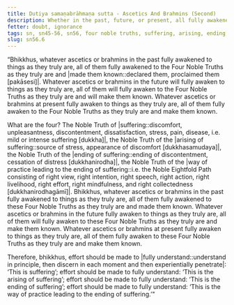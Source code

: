 ```yaml
---
title: Dutiya samaṇabrāhmaṇa sutta - Ascetics And Brahmins (Second)
description: Whether in the past, future, or present, all fully awakened to things as they truly are do so by fully awakening to the Four Noble Truths and making them known.
fetter: doubt, ignorance
tags: sn, sn45-56, sn56, four noble truths, suffering, arising, ending, way of practice, path
slug: sn56.6
---
```


“Bhikkhus, whatever ascetics or brahmins in the past fully awakened to things as they truly are, all of them fully awakened to the Four Noble Truths as they truly are and |made them known::declared them, proclaimed them [pakāsesi]|. Whatever ascetics or brahmins in the future will fully awaken to things as they truly are, all of them will fully awaken to the Four Noble Truths as they truly are and will make them known. Whatever ascetics or brahmins at present fully awaken to things as they truly are, all of them fully awaken to the Four Noble Truths as they truly are and make them known.

What are the four? The Noble Truth of |suffering::discomfort, unpleasantness, discontentment, dissatisfaction, stress, pain, disease, i.e. mild or intense suffering [dukkha]|, the Noble Truth of the |arising of suffering::source of stress, appearance of discomfort [dukkhasamudaya]|, the Noble Truth of the |ending of suffering::ending of discontentment, cessation of distress [dukkhanirodha]|, the Noble Truth of the |way of practice leading to the ending of suffering::i.e. the Noble Eightfold Path consisting of right view, right intention, right speech, right action, right livelihood, right effort, right mindfulness, and right collectedness [dukkhanirodhagāmī]|. Bhikkhus, whatever ascetics or brahmins in the past fully awakened to things as they truly are, all of them fully awakened to these Four Noble Truths as they truly are and made them known. Whatever ascetics or brahmins in the future fully awaken to things as they truly are, all of them will fully awaken to these Four Noble Truths as they truly are and make them known. Whatever ascetics or brahmins at present fully awaken to things as they truly are, all of them fully awaken to these Four Noble Truths as they truly are and make them known.

Therefore, bhikkhus, effort should be made to |fully understand::understand in principle, then discern in each moment and then experientially penetrate|: ‘This is suffering’;
effort should be made to fully understand: ‘This is the arising of suffering’;
effort should be made to fully understand: ‘This is the ending of suffering’;
effort should be made to fully understand: ‘This is the way of practice leading to the ending of suffering.’"